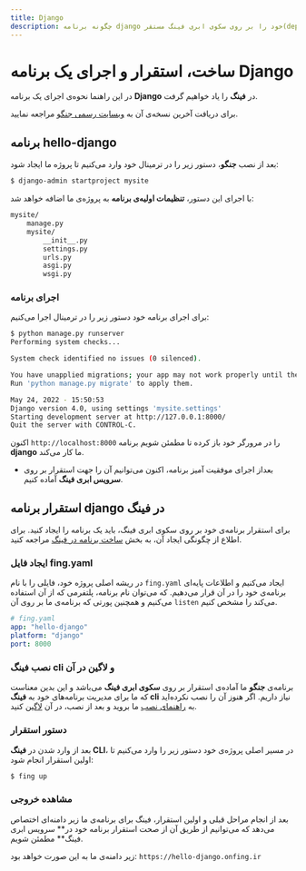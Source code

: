 ```yaml
---
title: Django
description: چگونه برنامه django خود را بر روی سکوی ابری فینگ مستقر(deploy) کنیم؟
---
```



<Platform>
  <PlatformHead title="برنامه‌های django" icon="django/django-original.svg" />
</Platform>

# ساخت، استقرار و اجرای یک برنامه Django

در این راهنما نحوه‌ی اجرای یک برنامه **Django** در **فینگ** را یاد خواهیم گرفت.

برای دریافت آخرین نسخه‌ی آن به [وبسایت رسمی جنگو](https://docs.djangoproject.com/en/4.0/topics/install/) مراجعه نمایید.

## برنامه hello-django

بعد از نصب **جنگو**، دستور زیر را در ترمینال خود وارد می‌کنیم تا پروژه ما ایجاد شود:

```bash
$ django-admin startproject mysite
```

با اجرای این دستور، **تنظیمات اولیه‌ی برنامه** به پروژه‌ی ما اضافه خواهد شد:

```bash
mysite/
    manage.py
    mysite/
        __init__.py
        settings.py
        urls.py
        asgi.py
        wsgi.py
```

### اجرای برنامه

برای اجرای برنامه خود دستور زیر را در ترمینال اجرا می‌کنیم:

```bash
$ python manage.py runserver
Performing system checks...

System check identified no issues (0 silenced).

You have unapplied migrations; your app may not work properly until they are applied.
Run 'python manage.py migrate' to apply them.

May 24, 2022 - 15:50:53
Django version 4.0, using settings 'mysite.settings'
Starting development server at http://127.0.0.1:8000/
Quit the server with CONTROL-C.
```

اکنون `http://localhost:8000` را در مرورگر خود باز کرده تا مطمئن شویم برنامه **django** ما کار می‌کند.

- بعداز اجرای موفقیت آمیز برنامه، اکنون می‌توانیم آن را جهت استقرار بر روی **سرویس ابری فینگ** آماده کنیم.

## استقرار برنامه django در فینگ

برای استقرار برنامه‌ی خود بر روی سکوی ابری فینگ، باید یک برنامه را ایجاد کنید. برای اطلاع از چگونگی ایجاد آن، به بخش [ساخت برنامه در فینگ](/quickstart/create-app) مراجعه کنید.

### ایجاد فایل fing.yaml

در ریشه اصلی پروژه خود، فایلی را با نام `fing.yaml` ایجاد می‌کنیم و اطلاعات پایه‌ای برنامه‌ی خود را در آن قرار می‌دهیم. که می‌توان نام برنامه، پلتفرمی که از آن استفاده می‌کنیم و همچنین پورتی که برنامه‌ی ما بر روی آن `listen` می‌کند را مشخص کنیم.

```yaml
# fing.yaml
app: "hello-django"
platform: "django"
port: 8000
```

### نصب فینگ cli و لاگین در آن

برنامه‌ی **جنگو** ما آماده‌ی استقرار بر روی **سکوی ابری فینگ** می‌باشد و این بدین معناست که ما برای مدیریت برنامه‌های خود به **فینگ cli** نیاز داریم. اگر هنوز آن را نصب نکرده‌اید به [راهنمای نصب](/quickstart/installation) ما بروید و بعد از نصب، در آن [لاگین](/quickstart/login) کنید.

### دستور استقرار

بعد از وارد شدن در **فینگ CLI**، در مسیر اصلی پروژه‌ی خود دستور زیر را وارد می‌کنیم تا اولین استقرار انجام شود:

```bash
$ fing up
```

### مشاهده خروجی

بعد از انجام مراحل قبلی و اولین استقرار، فینگ برای برنامه‌ی ما زیر دامنه‌ای اختصاص می‌دهد که می‌توانیم از طریق آن از صحت استقرار برنامه خود در** سرویس ابری فینگ** مطمئن شویم.

زیر دامنه‌ی ما به این صورت خواهد بود: `https://hello-django.onfing.ir`
